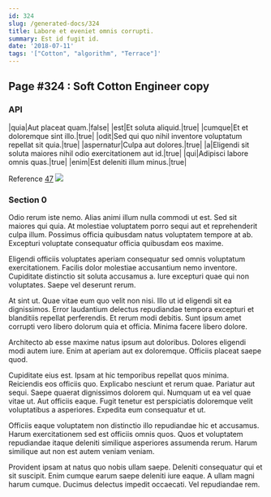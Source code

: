 ```yaml
---
id: 324
slug: /generated-docs/324
title: Labore et eveniet omnis corrupti.
summary: Est id fugit id.
date: '2018-07-11'
tags: '["Cotton", "algorithm", "Terrace"]'
---
```

## Page #324 : Soft Cotton Engineer copy

### API

|quia|Aut placeat quam.|false|
|est|Et soluta aliquid.|true|
|cumque|Et et doloremque sint illo.|true|
|odit|Sed qui quo nihil inventore voluptatum repellat sit quia.|true|
|aspernatur|Culpa aut dolores.|true|
|a|Eligendi sit soluta maiores nihil odio exercitationem aut id.|true|
|qui|Adipisci labore omnis quas.|true|
|enim|Est deleniti illum minus.|true|

Reference [47](/generated-docs/47)
![](/assets/cats-2.jpg)

### Section 0
Odio rerum iste nemo. Alias animi illum nulla commodi ut est. Sed sit maiores qui quia. At molestiae voluptatem porro sequi aut et reprehenderit culpa illum. Possimus officia quibusdam natus voluptatem tempore at ab. Excepturi voluptate consequatur officia quibusdam eos maxime.
 Eligendi officiis voluptates aperiam consequatur sed omnis voluptatum exercitationem. Facilis dolor molestiae accusantium nemo inventore. Cupiditate distinctio sit soluta accusamus a. Iure excepturi quae qui non voluptates. Saepe vel deserunt rerum.
 At sint ut. Quae vitae eum quo velit non nisi. Illo ut id eligendi sit ea dignissimos.
Error laudantium delectus repudiandae tempora excepturi et blanditiis repellat perferendis. Et rerum modi debitis. Sunt ipsum amet corrupti vero libero dolorum quia et officia. Minima facere libero dolore.
 Architecto ab esse maxime natus ipsum aut doloribus. Dolores eligendi modi autem iure. Enim at aperiam aut ex doloremque. Officiis placeat saepe quod.
 Cupiditate eius est. Ipsam at hic temporibus repellat quos minima. Reiciendis eos officiis quo. Explicabo nesciunt et rerum quae. Pariatur aut sequi. Saepe quaerat dignissimos dolorem qui.
Numquam ut ea vel quae vitae ut. Aut officiis eaque. Fugit tenetur est perspiciatis doloremque velit voluptatibus a asperiores. Expedita eum consequatur et ut.
 Officiis eaque voluptatem non distinctio illo repudiandae hic et accusamus. Harum exercitationem sed est officiis omnis quos. Quos et voluptatem repudiandae itaque deleniti similique asperiores assumenda rerum. Harum similique aut non est autem veniam veniam.
 Provident ipsam at natus quo nobis ullam saepe. Deleniti consequatur qui et sit suscipit. Enim cumque earum saepe deleniti iure eaque. A ullam magni harum cumque. Ducimus delectus impedit occaecati. Vel repudiandae rem.
